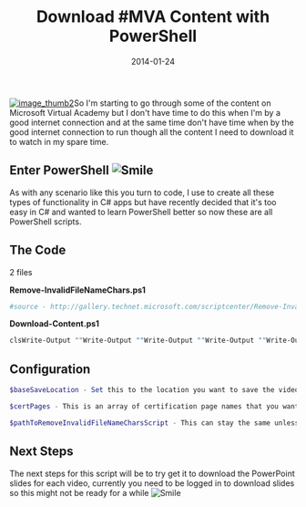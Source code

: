 ﻿---
title: 'Download #MVA Content with PowerShell'
date: 2014-01-24
tags: ['Microsoft Virtual Academy', 'PowerShell']
draft: false
summary: 'So I''m starting to go through some of the content on Microsoft Virtual Academy but I don''t have time to do this when I''m by a good internet connection and at the same time don''t have time when by the good internet connection to run though all the content I need to download it to watch in my spare time.'
---


[![image_thumb2](https://gordonbeeming.com/blog/binaries/stream/image-png/image/1000/0/f9cd9577985399b4683d830d053030e47189224a/03760b0d-2cb6-4122-9da4-b4e81afcbd22.png "image_thumb2")](https://gordonbeeming.com/blog/binaries/stream/image-png/image/1000/0/f9cd9577985399b4683d830d053030e47189224a/c836b889-10e5-40a4-97ff-e58add2e58d9.png)So I'm starting to go through some of the content on Microsoft Virtual Academy but I don't have time to do this when I'm by a good internet connection and at the same time don't have time when by the good internet connection to run though all the content I need to download it to watch in my spare time.
 
## Enter PowerShell ![Smile](https://gordonbeeming.com/images/emoticons/smile.svg)
 
As with any scenario like this you turn to code, I use to create all these types of functionality in C# apps but have recently decided that it's too easy in C# and wanted to learn PowerShell better so now these are all PowerShell scripts.
 
## The Code
 
2 files
 
**Remove-InvalidFileNameChars.ps1**
 
```powershell
#source - http://gallery.technet.microsoft.com/scriptcenter/Remove-Invalid-Characters-39fa17b1#changed slightly for MSVA scriptFunction Remove-InvalidFileNameChars {    <#    .SYNOPSIS    This is a PowerShell function to remove invalid characters from strings to be used as file names.    .DESCRIPTION    The function takes a string parameter called Name and returns a string that has been stripped of invalid file name characters, i.e. *, :, \, /.  The Name parameter will also receive input from the pipeline.    .PARAMETER Name    Specifies the file name to strip of invalid characters.    .INPUTS    Parameter Name accepts System.String objects from the pipeline.    .OUTPUTS    System.String.  Outpus a string object    .EXAMPLE    Remove-InvalidFileNameChars -Name "<This/name\is*an:illegal?filename>"    PS C:\>Thisnameisanillegalfilename    .NOTES    It would be easiest to copy the function from the script file and place it in your profile.  However, you may also dot-source the script to load the function into PowerShell:    i.e. PS C:\>. .\Remove-InvalidFileNameChars.ps1    #>    [CmdletBinding()]    param([Parameter(Mandatory=$true,        Position=0,        ValueFromPipeline=$true,         ValueFromPipelineByPropertyName=$true)]        [String]$Name    )    $result = [RegEx]::Replace($Name, "[{0}]" -f ([RegEx]::Escape([String][System.IO.Path]::GetInvalidFileNameChars())), '')    $result = $result.Replace("Microsoft-Virtual-Academy", "")    while($result.Contains("--"))    {        $result = $result.Replace("--", "-")    }    return $result.Trim("-")}
```

**Download-Content.ps1**

```powershell
clsWrite-Output ""Write-Output ""Write-Output ""Write-Output ""Write-Output ""Write-Output ""Write-Output ""Write-Output ""Write-Output ""Write-Output ""Write-Output "Starting"$certPages = $("mcsd-application-lifecycle-management","mcsd-windows-store-apps-certification","mcsd-web-apps-certification")$baseSaveLocation = "Z:\Learning\Microsoft Virtual Academy"$pathToRemoveInvalidFileNameCharsScript = "$baseSaveLocation\Remove-InvalidFileNameChars.ps1"#------------Don't edit below here----------------#. "$pathToRemoveInvalidFileNameCharsScript"    foreach($certPage in $certPages){    $certUrl="http://www.microsoft.com/learning/en-us/$certPage.aspx"    Write-Output "Downloading Page: $certUrl"    $pageHtml=invoke-webrequest -uri $certUrl    $destination="$baseSaveLocation\$(Remove-InvalidFileNameChars $certPage.Replace(" ","-"))"    if (!(Test-Path $destination)) {        New-Item -ItemType directory -Path $destination    }        $filteredLinks = $pageHtml.Links | Where-Object { $_.href.ToLower().StartsWith("http://www.microsoftvirtualacademy.com/training-courses/") }     foreach($link in $filteredLinks)    {                Write-Output "Downloading Page: $($link.href)"        $trainingPageHtml=invoke-webrequest -uri $link.href                [string]$trainingTitle = $trainingPageHtml.AllElements | Where-Object { $_.tagName.ToLower().StartsWith("title") } | Select-Object -ExpandProperty innerText {$_}        $trainingTitle = $trainingTitle.Trim()        $trainingDestination="$destination\$($link.innerText)-$(Remove-InvalidFileNameChars $trainingTitle.Replace(" ","-"))"        if (!(Test-Path $trainingDestination)) {            New-Item -ItemType directory -Path $trainingDestination        }        $idEducationTypePattern = [regex]"parent='(?<idEducationType>[^']*)'"        [int]$idEducationType = $idEducationTypePattern.Match($trainingPageHtml.Content).Groups["idEducationType"].Value        $jsonPostDataPattern = [regex]'showNextPanelEducationTypes((?<idEducationTypeSelected>[^"]*),(?<idEducationLevelSelected>[^"]*),(?<isApproved>[^"]*),(?<numControl>[^"]*),this)'        foreach($jsonPostData in $jsonPostDataPattern.Matches($trainingPageHtml.Content))        {            [int]$idEducationTypeSelected = $jsonPostData.Groups["idEducationTypeSelected"].Value.TrimStart("(")            [int]$idEducationLevelSelected = $jsonPostData.Groups["idEducationLevelSelected"].Value            [int]$numControl = $jsonPostData.Groups["numControl"].Value            $isApproved = $jsonPostData.Groups["isApproved"].Value            $jsonPostUri = "http://www.microsoftvirtualacademy.com/Studies/EducationDetails.aspx/ShowNextPanelEducationTypes"            $jsonPostBody = @{                    idEducationTypeSelected = "$idEducationTypeSelected";                    idEducationLevelSelected = $idEducationLevelSelected;                    isSubscribe = $true;                    selectedIsEnabled = "true";                    numControl = $numControl;                    idEducationType = "$idEducationType";                    isApproved = "$isApproved";                    culture="en-US"                 }| ConvertTo-Json             $jsonInvokeResult = Invoke-RestMethod -Method Post -Uri $jsonPostUri -ContentType "application/json" -Body $jsonPostBody                     $ctIDPattern = [regex]'openEmbeddedVideo((?<Id>.+));'            foreach($ctID in $ctIDPattern.Matches($jsonInvokeResult.d.HtmlResponseMaterials))            {                $Id = $ctID.Groups["Id"].Value.TrimStart("(").Split(',')[0]                $uriForTrainingVideo = "http://www.microsoftvirtualacademy.com/Content/ViewContent.aspx?et=$idEducationType&m=$idEducationTypeSelected&ct=$Id"                            Write-Output "Downloading Page: $uriForTrainingVideo"                $trainingVideoPageHtml=invoke-webrequest -uri $uriForTrainingVideo                        [string]$trainingVideoTitle = $trainingVideoPageHtml.AllElements | Where-Object { $_.tagName.ToLower().StartsWith("title") } | Select-Object -ExpandProperty innerText {$_}                 $trainingVideoTitle = $trainingVideoTitle.Trim()                [string]$videoMp4Link = $trainingVideoPageHtml.Links | Where-Object {$_.href.EndsWith(".mp4") -and $_.outerText -eq "MP4"} | Select-Object -ExpandProperty href {$_}                 $urlFileName = $($videoMp4Link.split("/")[-1])                $videoMp4LocalFullName = "$($trainingDestination +"\" + $(Remove-InvalidFileNameChars $trainingVideoTitle.Replace(" ","-"))).mp4"                if(!(Test-Path ($videoMp4LocalFullName)))                 {                    Write-Output "Downloading Video: $trainingVideoTitle to $videoMp4LocalFullName"                    Start-BitsTransfer "$videoMp4Link" $videoMp4LocalFullName                }            }        }    }}Write-Output "Done"
```

## Configuration

```powershell
$baseSaveLocation - Set this to the location you want to save the videos to

$certPages - This is an array of certification page names that you want to download content from, i.e.: for MCSD: Application Lifecycle Management which has a url [http://www.microsoft.com/learning/en-us/mcsd-application-lifecycle-management.aspx](http://www.microsoft.com/learning/en-us/mcsd-application-lifecycle-management.aspx "http://www.microsoft.com/learning/en-us/mcsd-application-lifecycle-management.aspx"), the page name would be mcsd-application-lifecycle-management. Note that you will exclude the extension.

$pathToRemoveInvalidFileNameCharsScript - This can stay the same unless you have placed the first script in a difference location to the base location.
```

## Next Steps

The next steps for this script will be to try get it to download the PowerPoint slides for each video, currently you need to be logged in to download slides so this might not be ready for a while ![Smile](https://gordonbeeming.com/images/emoticons/smile.svg)

